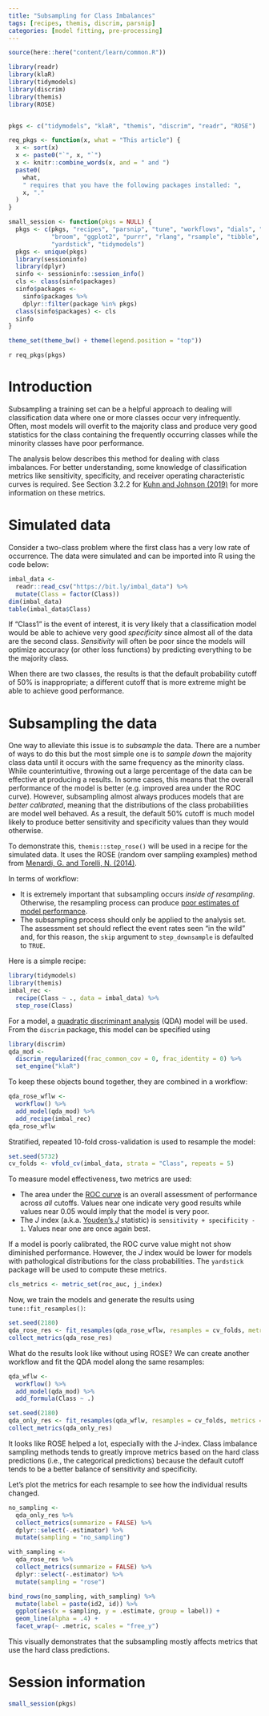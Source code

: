```yaml
---
title: "Subsampling for Class Imbalances"
tags: [recipes, themis, discrim, parsnip]
categories: [model fitting, pre-processing]
---
```


```r
source(here::here("content/learn/common.R"))
```

```r
library(readr)
library(klaR)
library(tidymodels)
library(discrim)
library(themis)
library(ROSE)


pkgs <- c("tidymodels", "klaR", "themis", "discrim", "readr", "ROSE")

req_pkgs <- function(x, what = "This article") {
  x <- sort(x)
  x <- paste0("`", x, "`")
  x <- knitr::combine_words(x, and = " and ")
  paste0(
    what,
    " requires that you have the following packages installed: ",
    x, "." 
  )
}

small_session <- function(pkgs = NULL) {
  pkgs <- c(pkgs, "recipes", "parsnip", "tune", "workflows", "dials", "dplyr",
            "broom", "ggplot2", "purrr", "rlang", "rsample", "tibble", 
            "yardstick", "tidymodels")
  pkgs <- unique(pkgs)
  library(sessioninfo)
  library(dplyr)
  sinfo <- sessioninfo::session_info()
  cls <- class(sinfo$packages)
  sinfo$packages <- 
    sinfo$packages %>% 
    dplyr::filter(package %in% pkgs)
  class(sinfo$packages) <- cls
  sinfo
}

theme_set(theme_bw() + theme(legend.position = "top"))
```


`r req_pkgs(pkgs)`

# Introduction


Subsampling a training set can be a helpful approach to dealing will classification data where one or more classes occur very infrequently. Often, most models will overfit to the majority class and produce very good statistics for the class containing the frequently occurring classes while the minority classes have poor performance. 

The analysis below describes this method for dealing with class imbalances. For better understanding, some knowledge of classification metrics like sensitivity, specificity, and receiver operating characteristic curves is required. See Section 3.2.2 for [Kuhn and Johnson (2019)](https://bookdown.org/max/FES/measuring-performance.html) for more information on these metrics.  

# Simulated data

Consider a two-class problem where the first class has a very low rate of occurrence. The data were simulated and can be imported into R using the code below:

```r
imbal_data <- 
  readr::read_csv("https://bit.ly/imbal_data") %>% 
  mutate(Class = factor(Class))
dim(imbal_data)
table(imbal_data$Class)
```

If "Class1" is the event of interest, it is very likely that a classification model would be able to achieve very good _specificity_ since almost all of the data are the second class. _Sensitivity_ will often be poor since the models will optimize accuracy (or other loss functions) by predicting everything to be the majority class. 

When there are two classes, the results is that the default probability cutoff of 50% is inappropriate; a different cutoff that is more extreme might be able to achieve good performance. 

# Subsampling the data

One way to alleviate this issue is to _subsample_ the data. There are a number of ways to do this but the most simple one is to _sample down_ the majority class data until it occurs with the same frequency as the minority class. While counterintuitive, throwing out a large percentage of the data can be effective at producing a results. In some cases, this means that the overall performance of the model is better (e.g. improved area under the ROC curve). However, subsampling almost always produces models that are _better calibrated_, meaning that the distributions of the class probabilities are model well behaved. As a result, the default 50% cutoff is much model likely to produce better sensitivity and specificity values than they would otherwise. 

To demonstrate this, `themis::step_rose()` will be used in a recipe for the simulated data. It uses the ROSE (random over sampling examples) method from [Menardi, G. and Torelli, N. (2014)](https://scholar.google.com/scholar?hl=en&q=%22training+and+assessing+classification+rules+with+imbalanced+data%22). 

In terms of workflow:

 * It is extremely important that subsampling occurs _inside of resampling_. Otherwise, the resampling process can produce [poor estimates of model performance](https://topepo.github.io/caret/subsampling-for-class-imbalances.html#resampling). 
 * The subsampling process should only be applied to the analysis set. The assessment set should reflect the event rates seen "in the wild" and, for this reason, the `skip` argument to `step_downsample` is defaulted to `TRUE`. 

Here is a simple recipe: 

```r
library(tidymodels)
library(themis)
imbal_rec <- 
  recipe(Class ~ ., data = imbal_data) %>%
  step_rose(Class)
```
For a model, a [quadratic discriminant analysis](https://en.wikipedia.org/wiki/Quadratic_classifier#Quadratic_discriminant_analysis) (QDA) model will be used. From the `discrim` package, this model can be specified using

```r
library(discrim)
qda_mod <- 
  discrim_regularized(frac_common_cov = 0, frac_identity = 0) %>% 
  set_engine("klaR")
```

To keep these objects bound together, they are combined in a workflow:

```r
qda_rose_wflw <- 
  workflow() %>% 
  add_model(qda_mod) %>% 
  add_recipe(imbal_rec)
qda_rose_wflw
```

Stratified, repeated 10-fold cross-validation is used to resample the model:

```r
set.seed(5732)
cv_folds <- vfold_cv(imbal_data, strata = "Class", repeats = 5)
```

To measure model effectiveness, two metrics are used:

 * The area under the [ROC curve](https://en.wikipedia.org/wiki/Receiver_operating_characteristic) is an overall assessment of performance across _all_ cutoffs. Values near one indicate very good results while values near 0.05 would imply that the model is very poor. 
 * The _J_ index (a.k.a. [Youden's _J_](https://en.wikipedia.org/wiki/Youden%27s_J_statistic) statistic) is `sensitivity + specificity - 1`. Values near one are once again best. 

If a model is poorly calibrated, the ROC curve value might not show diminished performance. However, the _J_ index would be lower for models with pathological distributions for the class probabilities. The `yardstick` package will be used to compute these metrics. 

```r
cls_metrics <- metric_set(roc_auc, j_index)
```

Now, we train the models and generate the results using `tune::fit_resamples()`:

```r
set.seed(2180)
qda_rose_res <- fit_resamples(qda_rose_wflw, resamples = cv_folds, metrics = cls_metrics)
collect_metrics(qda_rose_res)
```

What do the results look like without using ROSE? We can create another workflow and fit the QDA model along the same resamples:

```r
qda_wflw <- 
  workflow() %>% 
  add_model(qda_mod) %>% 
  add_formula(Class ~ .)

set.seed(2180)
qda_only_res <- fit_resamples(qda_wflw, resamples = cv_folds, metrics = cls_metrics)
collect_metrics(qda_only_res)
```

It looks like ROSE helped a lot, especially with the J-index. Class imbalance sampling methods tends to greatly improve metrics based on the hard class predictions (i.e., the categorical predictions) because the default cutoff tends to be a better balance of sensitivity and specificity. 

Let's plot the metrics for each resample to see how the individual results changed. 

```r
no_sampling <- 
  qda_only_res %>% 
  collect_metrics(summarize = FALSE) %>% 
  dplyr::select(-.estimator) %>% 
  mutate(sampling = "no_sampling")

with_sampling <- 
  qda_rose_res %>% 
  collect_metrics(summarize = FALSE) %>% 
  dplyr::select(-.estimator) %>% 
  mutate(sampling = "rose")

bind_rows(no_sampling, with_sampling) %>% 
  mutate(label = paste(id2, id)) %>%  
  ggplot(aes(x = sampling, y = .estimate, group = label)) + 
  geom_line(alpha = .4) + 
  facet_wrap(~ .metric, scales = "free_y")
```

This visually demonstrates that the subsampling mostly affects metrics that use the hard class predictions. 

# Session information

```r
small_session(pkgs)
```


